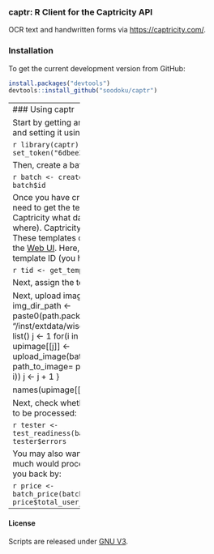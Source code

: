 ### captr: R Client for the Captricity API

OCR text and handwritten forms via [https://captricity.com/](https://captricity.com/).

### Installation

To get the current development version from GitHub:

```r
install.packages("devtools")
devtools::install_github("soodoku/captr")
```

-------------------
### Using captr

Start by getting an application token and setting it using:

```r
library(captr)
set_token("6dbee39a047c4de2b576b966")
```

Then, create a batch using:

```r
batch <- create_batch("wisc_ads")
batch$id
```

Once you have created a batch, you need to get the template ID (it tells Captricity what data to pull from where). Captricity requires a template. These templates can be created using the [Web UI](https://shreddr.captricity.com/job/). Here, we have only one template ID (you have have multiple.)

```r
tid <- get_template_id()
tid$id
```

Next, assign the template ID to a batch:
```r
setbatch <- set_batch_template(batch$id, tid$id)
```

Next, upload image(s) to a batch
```r
img_dir_path <- paste0(path.package("captr"), "/inst/extdata/wisc_ads/")
upimage <- list()
j <- 1
for(i in dir(img_dir_path)){
	upimage[[j]] <- upload_image(batch_id= batch$id, path_to_image= paste0(img_dir_path, i))
	j <- j + 1
}

names(upimage[[5]])
```

Next, check whether the batch is ready to be processed:

```r
tester <- test_readiness(batch_id=batch$id)
tester$errors
```

You may also want to find out how much would processing the batch set you back by:

```r
price <- batch_price(batch_id=batch$id)
price$total_user_cost_in_cents
```

------------------
#### License
Scripts are released under [GNU V3](http://www.gnu.org/licenses/gpl-3.0.en.html).

